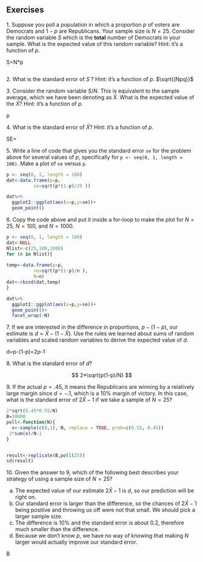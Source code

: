 
## Exercises

1\. Suppose you poll a population in which a proportion $p$ of voters are Democrats and $1-p$ are Republicans. Your sample size is $N=25$. Consider the random variable $S$ which is the **total** number of Democrats in your sample. What is the expected value of this random variable? Hint: it's a function of $p$.


S=N*p

```r

```

2\. What is the standard error of $S$ ? Hint: it's a function of $p$.
$\sqrt{(Npq)}$

3\. Consider the random variable $S/N$. This is equivalent to the sample average, which we have been denoting as $\bar{X}$. What is the expected value of the $\bar{X}$? Hint: it's a function of $p$.

p

4\. What is the standard error of $\bar{X}$? Hint: it's a function of $p$.

SE=\sqrt{p(1-p)/N}

5\. Write a line of code that gives you the standard error `se` for the problem above for several values of $p$, specifically for `p <- seq(0, 1, length = 100)`. Make a plot of `se` versus `p`.

```r
p <- seq(0, 1, length = 100)
dat<-data.frame(p=p,
          se=sqrt(p*(1-p)/25 ))

dat%>%
  ggplot2::ggplot(aes(x=p,y=se))+
  geom_point()
```


6\. Copy the code above and put it inside a for-loop to make the plot for $N=25$, $N=100$, and $N=1000$.


```r
p <- seq(0, 1, length = 100)
dat<-NULL
Nlist<-c(25,100,1000)
for (n in Nlist){
  
temp<-data.frame(p=p,
          se=sqrt(p*(1-p)/n ),
          N=n)
dat<-rbind(dat,temp)
}

dat%>%
  ggplot2::ggplot(aes(x=p,y=se))+
  geom_point()+
  facet_wrap(~N)

```
7\. If we are interested in the difference in proportions, $p - (1-p)$, our estimate is $d = \bar{X} - (1-\bar{X})$. Use the rules we learned about sums of random variables and scaled random variables to derive the expected value of $d$.

d=p-(1-p)=2p-1

8\. What is the standard error of $d$?

$$
2*\sqrt{p(1-p)/N}
$$

9\. If the actual $p=.45$, it means the Republicans are winning by a relatively large margin since $d= -.1$, which is a 10% margin of victory. In this case, what is the standard error of $2\hat{X}-1$ if we take a sample of $N=25$?
```r

2*sqrt(0.45*0.55/N)
B=10000
poll<-function(N){
  x<-sample(c(0,1), N, replace = TRUE, prob=c(0.55, 0.45))
 2*sum(x)/N-1
}


result<-replicate(B,poll(25))
sd(result)

```

10\. Given the answer to 9, which of the following best describes your strategy of using a sample size of $N=25$?

a.  The expected value of our estimate $2\bar{X}-1$ is $d$, so our prediction will be right on.
b.  Our standard error is larger than the difference, so the chances of $2\bar{X}-1$ being positive and throwing us off were not that small. We should pick a larger sample size.
c.  The difference is 10% and the standard error is about 0.2, therefore much smaller than the difference.
d.  Because we don't know $p$, we have no way of knowing that making $N$ larger would actually improve our standard error.


B

